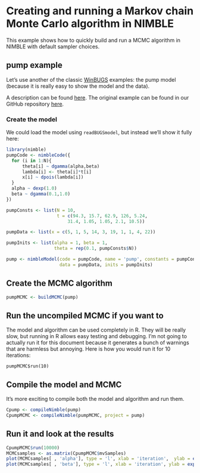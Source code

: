 # Creating and running a Markov chain Monte Carlo algorithm in NIMBLE

This example shows how to quickly build and run a MCMC algorithm in NIMBLE with default sampler choices.

## pump example
Let's use another of the classic [WinBUGS](http://www.mrc-bsu.cam.ac.uk/software/bugs/) examples: the pump model (because it is really easy to show the model and the data).

A description can be found [here](http://www.mrc-bsu.cam.ac.uk/wp-content/uploads/WinBUGS_Vol1.pdf).  The original example can be found in our GitHub repository [here](https://github.com/nimble-dev/nimble/tree/devel/packages/nimble/inst/classic-bugs/vol1/pump).

### Create the model

We could load the model using `readBUGSmodel`, but instead we'll show it fully here:
```r
library(nimble)
pumpCode <- nimbleCode({ 
  for (i in 1:N){
      theta[i] ~ dgamma(alpha,beta)
      lambda[i] <- theta[i]*t[i]
      x[i] ~ dpois(lambda[i])
  }
  alpha ~ dexp(1.0)
  beta ~ dgamma(0.1,1.0)
})

pumpConsts <- list(N = 10,
                   t = c(94.3, 15.7, 62.9, 126, 5.24,
                       31.4, 1.05, 1.05, 2.1, 10.5))

pumpData <- list(x = c(5, 1, 5, 14, 3, 19, 1, 1, 4, 22))

pumpInits <- list(alpha = 1, beta = 1,
                  theta = rep(0.1, pumpConsts$N))

pump <- nimbleModel(code = pumpCode, name = 'pump', constants = pumpConsts,
                    data = pumpData, inits = pumpInits)
```

## Create the MCMC algorithm

```r
pumpMCMC <- buildMCMC(pump)
```

## Run the uncompiled MCMC if you want to

The model and algorithm can be used completely in R.  They will be really slow, but running in R allows easy testing and debugging.  I'm not going to actually run it for this document because it generates a bunch of warnings that are harmless but annoying.  Here is how you would run it for 10 iterations:
```
pumpMCMC$run(10)
```


## Compile the model and MCMC

It's more exciting to compile both the model and algorithm and run them.
```r
Cpump <- compileNimble(pump)
CpumpMCMC <- compileNimble(pumpMCMC, project = pump)
```

## Run it and look at the results
```r
CpumpMCMC$run(10000)
MCMCsamples <- as.matrix(CpumpMCMC$mvSamples)
plot(MCMCsamples[ , 'alpha'], type = 'l', xlab = 'iteration',  ylab = expression(alpha))
plot(MCMCsamples[ , 'beta'], type = 'l', xlab = 'iteration', ylab = expression(beta))
```